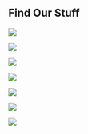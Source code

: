 

## Find Our Stuff

<Row>

<Column colLg={4} colMd={4} noGutterMdLeft>
<ArticleCard
    color="dark"
    title="Code & Automation"
    href="/code/"
    >

![](../images/coding.png)

</ArticleCard>
</Column>

<Column colLg={4} colMd={4} noGutterMdLeft>
<ArticleCard
    color="dark"
    title="Blogs"
    href="/blogs/"
    >

![](../images/activities.jpg)

</ArticleCard>

</Column>

<Column colLg={4} colMd={4} noGutterMdLeft>
<ArticleCard
    color="dark"
    title="Videos & Webinars"
    href="/video/demos/"
    >

![](../images/lecture-cloud.jpg)

</ArticleCard>
</Column>
</Row>

<Row>

<Column colLg={4} colMd={4} noGutterMdLeft>
<ArticleCard
    color="dark"
    title="Tutorials"
    href="/tutorials/"
    >

![](../images/multi-cloud.jpg)

</ArticleCard>

</Column>

<Column colLg={4} colMd={4} noGutterMdLeft>
<ArticleCard
    color="dark"
    title="Courses"
    href="/courses/"
    >

![](../images/lectures.jpg)

</ArticleCard>
</Column>
<Column colLg={4} colMd={4} noGutterMdLeft>
<ArticleCard
    color="dark"
    title="Web Sites"
    href="/websites/gse/"
    >

![](../images/resources.jpg)

</ArticleCard>
</Column>
</Row>

<Row>

<Column colLg={4} colMd={4} noGutterMdLeft>
<ArticleCard
    color="dark"
    title="What's New"
    href="/news/"
    >

![](../images/breakingnews.jpg)

</ArticleCard>
</Column>
</Row>

